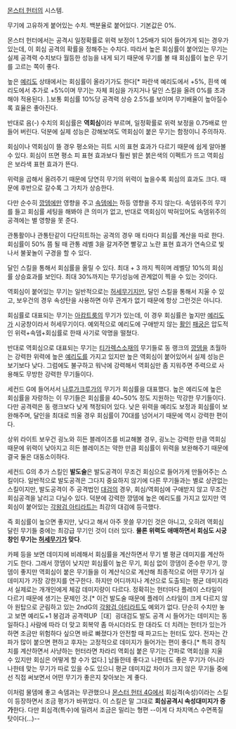 [[몬스터 헌터]]의 시스템.

무기에 고유하게 붙어있는 수치. 백분율로 붙어있다. 기본값은 0%.

몬스터 헌터에서는 공격시 일정확률로 위력 보정이 1.25배가 되어 들어가게 되는 경우가 있는데, 이 회심 공격의 확률을 정해주는 수치다. 따라서 높은 회심률이 붙어있는 무기는 실제 공격력 수치보다 월등한 성능을 내게 되기 때문에 무기를 볼 때 회심률이 높은 무기를 고르는 쪽이 좋다.

높은 [[예리도]] 상태에서는 회심률이 올라기가도 한다[* 파란색 예리도에서 +5%, 흰색 예리도에서 추가로 +5%이며 무기는 자체 회심을 가지거나 달인 스킬을 올려 0%를 초과해야 적용된다. ].보통 회심률 10%당 공격력 상승 2.5%를 보이며 무기배율이 높아질수록 효율은 좋아진다.

반대로 음(-) 수치의 회심률은 '''역회심'''이라 부르며, 일정확률로 위력 보정을 0.75배로 만들어 버린다. 덕분에 실제 성능은 강해보여도 역회심이 붙은 무기는 함정이니 주의하자.

회심이나 역회심이 뜰 경우 평소와는 히트 시의 표현 효과가 다르기 때문에 쉽게 알아볼 수 있다. 회심이 뜨면 평소 피 표현 효과보다 훨씬 밝은 붉은색의 이펙트가 뜨고 역회심은 보라색 표현 효과가 뜬다.

위력을 곱해서 올려주기 때문에 당연히 무기의 위력이 높을수록 회심의 효과도 크다. 때문에 후반으로 갈수록 그 가치가 상승한다.

다만 순수히 [[깡뎀]]에만 영향을 주고 [[속뎀]]에는 하등 영향을 주지 않는다. 속뎀위주의 무기를 들고 회심률 세팅을 해봐야 큰 의미가 없고, 반대로 역회심이 박혀있어도 속뎀위주의 공격에는 별 영향을 못 준다.

관통활이나 관통탄같이 다단히트하는 공격의 경우 매 타마다 회심률 계산을 따로 한다. 회심률이 50% 쯤 될 때 관통 레벨 3을 갈겨주면 빨갛고 노란 표현 효과가 연속으로 빛나서 불꽃놀이 구경을 할 수 있다.

달인 스킬을 통해서 회심률을 올릴 수 있다. 최대 + 3 까지 찍히며 레벨당 10%의 회심률 상승효과를 보인다. 최대 30%까지는 무기성능에 관계없이 찍을 수 있는 것이다. 

역회심이 붙어있는 무기는 일반적으로는 [[허세무기]]지만, 달인 스킬을 통해서 지울 수 있고, 보우건의 경우 속성탄을 사용하면 아무 관계가 없기 때문에 항상 그런것은 아니다. 

회심률로 대표되는 무기는 [[아캄트룸]]의 무기가 있는데, 이 경우 회심률은 높지만 [[예리도]]가 시궁창이라서 허세무기이다. 예외적으로 예리도에 구애받지 않는 [[활]]인 [[패궁]]은 압도적인 위력+속뎀+회심률로 한때 사기로 악명을 떨쳤다.

반대로 역회심으로 대표되는 무기는 [[티가렉스]]소재의 무기들로 동 랭크의 [[깡뎀]]을 초월하는 강력한 위력에 높은 [[예리도]]를 가지고 있지만 높은 역회심이 붙어있어서 실제 성능은 보기보다 낮다. 그럼에도 불구하고 워낙에 강력해서 역회심만 좀 지워주면 주력으로 사용해도 무방한 강력한 무기들이다. 

세컨드 G에 들어서서 [[나루가크루가]]의 무기가 회심률을 대표했다. 높은 예리도에 높은 회심률을 자랑하는 이 무기들은 회심률을 40~50% 정도 지원하는 막강한 무기들이다. 다만 공격력은 동 랭크보다 낮게 책정되어 있다. 낮은 위력을 예리도 보정과 회심률이 보완해주며, 달인을 최대로 띄울 경우 회심률이 70대를 넘어서기 때문에 역시 강력한 편이다. 

상위 라이트 보우건 굉노와 히든 블레이즈를 비교해볼 경우, 굉노는 강력한 만큼 역회심 때문에 위력이 낮아지고 히든 블레이즈는 약한 만큼 회심률이 위력을 보완해주기 때문에 결국 둘은 대동소이하다. 

세컨드 G의 추가 스킬인 '''발도술'''은 발도공격이 무조건 회심으로 들어가게 만들어주는 스킬이다. 일반적으로 발도공격은 그다지 중요하지 않기에 다른 무기들과는 별로 상관없는 스킬이지만, 발도공격이 주 공격법인 [[대검]]의 경우, 회심/역회심에 구애받지 않고 무조건 회심공격을 날리고 다닐수 있다. 덕분에 강력한 깡뎀에 높은 예리도를 가지고 있지만 역회심이 붙어있는 [[각왕검 아티라트]]는 최강의 대검에 등극했다. 

즉 회심률이 높으면 좋지만, 낮다고 해서 아주 못쓸 무기인 것은 아니고, 오히려 역회심 달린 무기들 중에는 최강급 무기인 것이 더러 있다. '''물론 위력도 애매하면서 회심도 시궁창인 무기는 [[허세무기]]가 맞다'''.

카페 등을 보면 데미지에 비례해서 회심률을 계산하면서 무기 별 평균 데미지를 계산하기도 한다. 그래서 깡뎀이 낮지만 회심률이 높은 무기, 회심 없이 깡뎀이 준수한 무기, 깡뎀이 좋지만 역회심이 붙은 무기들을 이 계산식으로 계산해 최종적으로 어떤 무기가 실데미지가 가장 강한지를 연구한다. 하지만 어디까지나 계산으로 도출되는 평균 데미지라서 실제로는 개개인에게 체감 데미지량이 다르다. 정확히는 헌터마다 플레이 스타일이 다르기 때문에 생기는 문제인 것.[* 이건 발도술 때문에 플레이 스타일이 크게 다르지 않아 원탑으로 군림하고 있는 2ndG의 [[각왕검 아티라트]]도 예외가 없다. 단순히 수치만 놓고 보면 예리도+1 붕검과 공격력UP［대］굉대검도 발도 공격 시 들어가는 데미지는 동일하다.] 사람에 따라 더 맞고 회복약 좀 마시더라도 한 대라도 더 치려는 헌터가 있는가 하면 조금만 위험하다 싶으면 바로 빠졌다가 안전할 때 파고드는 헌터도 있다. 전자는 간파가 많이 붙으면 편하고 후자는 고정적으로 데미지가 들어가는 편이 좋다.[* 특히 경직치를 계산하면서 사냥하는 헌터라면 차라리 역회심 붙은 무기는 간파로 역회심을 지울 수 있지만 회심은 어떻게 할 수가 없다.] 남들한테 좋다고 나한테도 좋은 무기가 아니라 나한테 맞는 무기가 따로 있을 수도 있으니 평균 데미지값 차이가 크지 않은 무기들 중에선 직접 써보면서 어떤 무기가 좋은지 찾아보는 게 좋다.

이처럼 물뎀에 좋고 속뎀과는 무관했으나 [[몬스터 헌터 4G]]에서 회심격(속성)이라는 스킬이 등장하면서 조금 평가가 바뀌었다. 이 스킬은 말 그대로 '''회심공격시 속성대미지가 증가'''한다. 다만 회심격(특수)에 밀려서 조금은 밀리는 형편 --이게 다 차지액스 수면폭질탓이다(…)--
